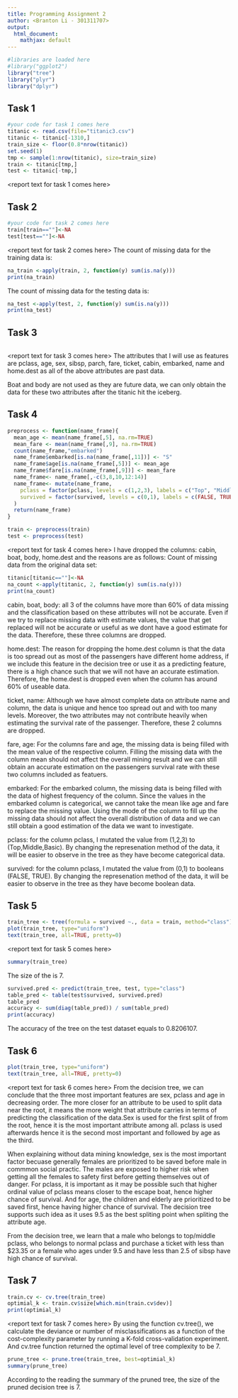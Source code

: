 ```yaml
--- 
title: Programming Assignment 2 
author: <Branton Li - 301311707> 
output: 
  html_document:
    mathjax: default 
--- 
```

```r
#libraries are loaded here
#library("ggplot2")
library("tree")
library("plyr")
library("dplyr")

```

## Task 1 

```r
#your code for task 1 comes here 
titanic <- read.csv(file="titanic3.csv")
titanic <- titanic[-1310,]
train_size <- floor(0.8*nrow(titanic))
set.seed(1)
tmp <- sample(1:nrow(titanic), size=train_size)
train <- titanic[tmp,]
test <- titanic[-tmp,]

``` 
<report text for task 1 comes here> 
  
## Task 2 
```r
#your code for task 2 comes here 
train[train==""]<-NA
test[test==""]<-NA
``` 
<report text for task 2 comes here> 
The count of missing data for the training data is:
```r
na_train <-apply(train, 2, function(y) sum(is.na(y)))
print(na_train)
```
The count of missing data for the testing data is:
```r
na_test <-apply(test, 2, function(y) sum(is.na(y)))
print(na_test)
```

## Task 3 
```r

``` 
<report text for task 3 comes here> 
The attributes that I will use as features are pclass, age, sex, sibsp, parch, fare, ticket, cabin, embarked, name and home.dest as all of the above attributes are past data. 

Boat and body are not used as they are future data, we can only obtain the data for these two attributes after the titanic hit the iceberg.

## Task 4 
```r
preprocess <- function(name_frame){
  mean_age <- mean(name_frame[,5], na.rm=TRUE)
  mean_fare <- mean(name_frame[,9], na.rm=TRUE)
  count(name_frame,"embarked")
  name_frame$embarked[is.na(name_frame[,11])] <- "S"
  name_frame$age[is.na(name_frame[,5])] <- mean_age
  name_frame$fare[is.na(name_frame[,9])] <- mean_fare
  name_frame<- name_frame[,-c(3,8,10,12:14)]
  name_frame<- mutate(name_frame,
    pclass = factor(pclass, levels = c(1,2,3), labels = c("Top", "Middle", "Basic")),
    survived = factor(survived, levels = c(0,1), labels = c(FALSE, TRUE))
  )
  return(name_frame)
}

train <- preprocess(train)
test <- preprocess(test) 

``` 
<report text for task 4 comes here> 
I have dropped the columns: cabin, boat, body, home.dest and the reasons are as follows:
Count of missing data from the original data set:
```r
titanic[titanic==""]<-NA
na_count <-apply(titanic, 2, function(y) sum(is.na(y)))
print(na_count)
``` 
cabin, boat, body:
all 3 of the columns have more than 60% of data missing and the classification based on these attributes will not be accurate. Even if we try to replace missing data with estimate values, the value that get replaced will not be accurate or useful as we dont have a good estimate for the data. Therefore, these three columns are dropped.

home.dest:
The reason for dropping the home.dest column is that the data is too spread out as most of the passengers have different home address, if we include this feature in the decision tree or use it as a predicting feature, there is a high chance such that we will not have an accurate estimation. Therefore, the home.dest is dropped even when the column has around 60% of useable data.

ticket, name:
Although we have almost complete data on attribute name and column, the data is unique and hence too spread out and with too many levels. Moreover, the two attributes may not contribute heavily when estimating the survival rate of the passenger. Therefore, these 2 columns are dropped.

fare, age:
For the columns fare and age, the missing data is being filled with the mean value of the respective column. Filling the missing data with the column mean should not affect the overall mining result and we can still obtain an accurate estimation on the passengers survival rate with these two columns included as featuers.

embarked:
For the embarked column, the missing data is being filled with the data of highest frequency of the column. Since the values in the embarked column is categorical, we cannot take the mean like age and fare to replace the missing value. Using the mode of the column to fill up the missing data should not affect the overall distribution of data and we can still obtain a good estimation of the data we want to investigate.

pclass:
for the column pclass, I mutated the value from (1,2,3) to (Top,Middle,Basic). By changing the represenation method of the data, it will be easier to observe in the tree as they have become categorical data.

survived:
for the column pclass, I mutated the value from (0,1) to booleans (FALSE, TRUE). By changing the represenation method of the data, it will be easier to observe in the tree as they have become boolean data.

## Task 5 
```r
train_tree <- tree(formula = survived ~., data = train, method="class")
plot(train_tree, type="uniform")
text(train_tree, all=TRUE, pretty=0)
``` 
<report text for task 5 comes here> 
```r
summary(train_tree)
``` 
The size of the is 7.
```r
survived.pred <- predict(train_tree, test, type="class")
table_pred <- table(test$survived, survived.pred)
table_pred
accuracy <- sum(diag(table_pred)) / sum(table_pred)
print(accuracy)
``` 
The accuracy of the tree on the test dataset equals to 0.8206107.

## Task 6 
```r
plot(train_tree, type="uniform")
text(train_tree, all=TRUE, pretty=0)
``` 
<report text for task 6 comes here> 
\n From the decision tree, we can conclude that the three most important features are sex, pclass and age in decreasing order. The more closer for an attribute to be used to split data near the root, it means the more weight that attribute carries in terms of predicting the classification of the data.Sex is used for the first split of from the root, hence it is the most important attribute among all. pclass is used afterwards hence it is the second most important and followed by age as the third.

When explaining without data mining knowledge, sex is the most important factor becuase generally females are prioritized to be saved before male in commmon social practic. The males are exposed to higher risk when getting all the females to safety first before getting themselves out of danger. For pclass, it is important as it may be possible such that higher ordinal value of pclass means closer to the escape boat, hence higher chance of survival. And for age, the children and elderly are prioritized to be saved first, hence having higher chance of survival. The decision tree supports such idea as it uses 9.5 as the best spliting point when spliting the attribute age.

From the decision tree, we learn that a male who belongs to top/middle pclass, who belongs to normal pclass and purchase a ticket with less than $23.35 or a female who ages under 9.5 and have less than 2.5 of sibsp have high chance of survival.

## Task 7 
```r
train.cv <- cv.tree(train_tree)
optimial_k <- train.cv$size[which.min(train.cv$dev)]
print(optimial_k)
``` 
<report text for task 7 comes here> 
By using the function cv.tree(), we calculate the deviance or number of misclassifications as a function of the cost-complexity parameter by running a K-fold cross-validation experiment. And cv.tree function returned the optimal level of tree complexity to be 7.
```r
prune_tree <- prune.tree(train_tree, best=optimial_k)
summary(prune_tree)
``` 
According to the reading the summary of the pruned tree, the size of the pruned decision tree is 
7.